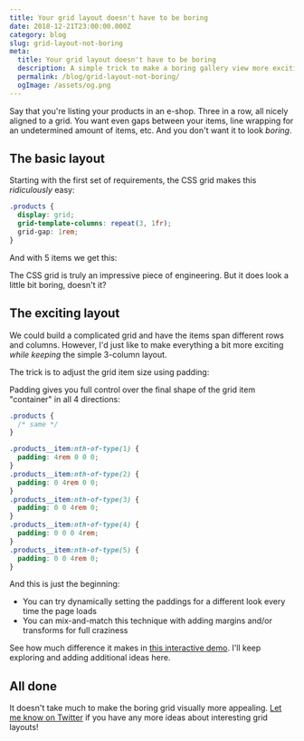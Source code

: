 ```yaml
---
title: Your grid layout doesn't have to be boring
date: 2018-12-21T23:00:00.000Z
category: blog
slug: grid-layout-not-boring
meta:
  title: Your grid layout doesn't have to be boring
  description: A simple trick to make a boring gallery view more exciting to look at
  permalink: /blog/grid-layout-not-boring/
  ogImage: /assets/og.png
---
```


Say that you're listing your products in an e-shop. Three in a row, all nicely aligned to a grid. You want even gaps between your items, line wrapping for an undetermined amount of items, etc. And you don't want it to look _boring_.

## The basic layout

Starting with the first set of requirements, the CSS grid makes this _ridiculously_ easy:

```css
.products {
  display: grid;
  grid-template-columns: repeat(3, 1fr);
  grid-gap: 1rem;
}
```

And with 5 items we get this:

<div
  style={{
    display: "grid",
    gridTemplateColumns: "repeat(3,1fr)",
    gridGap: "1rem",
    marginBottom: "4rem",
  }}
>
  <div>
    <div style={{ backgroundColor: "hsla(var(--hsl-text), 0.25)", paddingBottom: "100%" }} />
  </div>
  <div>
    <div style={{ backgroundColor: "hsla(var(--hsl-text), 0.25)", paddingBottom: "100%" }} />
  </div>
  <div>
    <div style={{ backgroundColor: "hsla(var(--hsl-text), 0.25)", paddingBottom: "100%" }} />
  </div>
  <div>
    <div style={{ backgroundColor: "hsla(var(--hsl-text), 0.25)", paddingBottom: "100%" }} />
  </div>
  <div>
    <div style={{ backgroundColor: "hsla(var(--hsl-text), 0.25)", paddingBottom: "100%" }} />
  </div>
</div>

The CSS grid is truly an impressive piece of engineering. But it does look a little bit boring, doesn't it?

## The exciting layout

We could build a complicated grid and have the items span different rows and columns. However, I'd just like to make everything a bit more exciting _while keeping_ the simple 3-column layout.

The trick is to adjust the grid item size using padding:

<div
  style={{
    display: "grid",
    gridTemplateColumns: "repeat(3,1fr)",
    gridGap: "1rem",
    marginBottom: "4rem",
  }}
>
  <div style={{ padding: "4rem 0 0 0", backgroundColor: "hsla(var(--hsl-success), 0.1)" }}>
    <div style={{ backgroundColor: "hsla(var(--hsl-text), 0.25)", paddingBottom: "100%" }} />
  </div>
  <div style={{ padding: "0 4rem 0 0", backgroundColor: "hsla(var(--hsl-success), 0.1)" }}>
    <div style={{ backgroundColor: "hsla(var(--hsl-text), 0.25)", paddingBottom: "100%" }} />
  </div>
  <div style={{ padding: "0 0 4rem 0", backgroundColor: "hsla(var(--hsl-success), 0.1)" }}>
    <div style={{ backgroundColor: "hsla(var(--hsl-text), 0.25)", paddingBottom: "100%" }} />
  </div>
  <div style={{ padding: "0 0 0 4rem", backgroundColor: "hsla(var(--hsl-success), 0.1)" }}>
    <div style={{ backgroundColor: "hsla(var(--hsl-text), 0.25)", paddingBottom: "100%" }} />
  </div>
  <div style={{ padding: "0 0 4rem 0", backgroundColor: "hsla(var(--hsl-success), 0.1)" }}>
    <div style={{ backgroundColor: "hsla(var(--hsl-text), 0.25)", paddingBottom: "100%" }} />
  </div>
</div>

Padding gives you full control over the final shape of the grid item "container" in all 4 directions:

```css
.products {
  /* same */
}

.products__item:nth-of-type(1) {
  padding: 4rem 0 0 0;
}
.products__item:nth-of-type(2) {
  padding: 0 4rem 0 0;
}
.products__item:nth-of-type(3) {
  padding: 0 0 4rem 0;
}
.products__item:nth-of-type(4) {
  padding: 0 0 0 4rem;
}
.products__item:nth-of-type(5) {
  padding: 0 0 4rem 0;
}
```

And this is just the beginning:

- You can try dynamically setting the paddings for a different look every time the page loads
- You can mix-and-match this technique with adding margins and/or transforms for full craziness

See how much difference it makes in [this interactive demo](/lab/grid/). I'll keep exploring and adding additional ideas here.

## All done

It doesn't take much to make the boring grid visually more appealing. [Let me know on Twitter](https://twitter.com/mrozilla) if you have any more ideas about interesting grid layouts!
